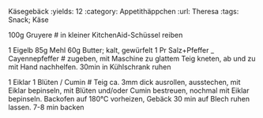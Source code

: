 Käsegebäck
:yields: 12
:category: Appetithäppchen
:url: Theresa
:tags: Snack; Käse

100g Gruyere
# in kleiner KitchenAid-Schüssel reiben

1    Eigelb
85g  Mehl
60g  Butter; kalt, gewürfelt
1 Pr Salz+Pfeffer
_ Cayennepfeffer
# zugeben, mit Maschine zu glattem Teig kneten, ab und zu mit Hand nachhelfen.
  30min in Kühlschrank ruhen

1 Eiklar
1 Blüten / Cumin
# Teig ca. 3mm dick ausrollen, ausstechen, mit Eiklar bepinseln, mit Blüten und/oder Cumin bestreuen, nochmal mit Eiklar bepinseln.
  Backofen auf 180°C vorheizen, Gebäck 30 min auf Blech ruhen lassen.
  7-8 min backen
